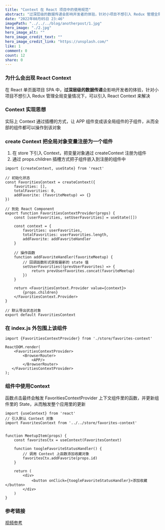 ```yaml
---
title: "Context 在 React 项目中的使用规范"
abstract: "过深层级的数据传递会影响开发者的体验，针对小项目不想引入 Redux 管理全局变量情况下，可以引入React Context..."
date: "2022年08月05日 23:46"
imagePath: "../../../blog/anotherpost/1.jpg"
hero_image: "./2.jpg"
hero_image_alt: ""
hero_image_credit_text: ""
hero_image_credit_link: "https://unsplash.com/"
like: 1
comment: 0
count: 12
share: 0
---
```


### 为什么会出现 React Context
在 React 单页面项目 SPA 中，**过深层级的数据传递**会影响开发者的体验，针对小项目不想引入 Redux 管理全局变量情况下，可以引入 React Context 来解决

### Context 实现思想
实际上 Context 通过插槽的方式，让 APP 组件变成该全局组件的子组件，从而全部的组件都可以操作到该对象

### create Context 把全局对象变量注册为一个组件
1. 在 store 下引入 Context，把变量对象通过 createContext 注册为组件
2. 通过 props.children 插槽方式把子组件嵌入到注册的组件中
```
import {createContext, useState} from 'react'

// 初始化状态
const FavoritiesContext = createContext({
    favorities: [],
    totalFavorities: 0,
    addFavorite: (favoriteMeetup) => {}
})

// 到处 React Component
export function FavoritiesContextProvider(props) {
    const [userFavorities, setUserFavorities] = useState([])
    
    const context = {
        favorities: userFavorities,
        totalFavorities: userFavorities.length,
        addFavorite: addFavoriteHandler
    }
    
    // 操作函数
    function addFavoriteHandler(favoriteMeetup) {
        // 回调函数形式获取最新的 state 值
        setUserFavorities((prevUserFavorites) => {
            return prevUserFavorites.concat(favoriteMeetup)
        })
    }

    return <FavoritiesContext.Provider value={context}>
        {props.children}
    </FavoritiesContext.Provider>
}

// 默认导出状态对象
export default FavoritiesContext
```
### 在 index.js 外包围上该组件
```
import {FavoritiesContextProvider} from './store/favorites-context'

ReactDOM.render(
    <FavoritiesContextProvider>
        <BrowserRouter>
            <APP/>
        </BrowserRouter>
   </FavoritiesContextProvider>
);
```
### 组件中使用Context
函数点击最终会触发 FavoritiesContextProvider 上下文组件里的函数，并更新组件里的 State，从而触发整个应用里的更新
```
import {useContext} from 'react'
// 引入默认 Context 对象
import FavoritesContext from '../../store/favorites-context'


function MeetupItem(props) {
    const favoritesCtx = useContext(FavoritesContext)

    function toogleFavoriteStatusHandler() {
        // 调用 Context 上函数添加收藏对象
        favoritesCtx.addFavorite(props.id)
    }
    
    return (
        <div>
            <button onClick={toogleFavoriteStatusHandler}>添加收藏</button>
        </div>
    )
}

```
### 参考链接
[视频参考](https://www.bilibili.com/video/BV1G54y1o7RP?p=41&vd_source=8e6c09a65f98bdea3f831ca2a673420a)